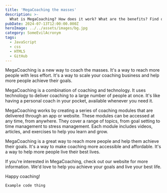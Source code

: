 ```yaml
---
title: 'MegaCoaching the masses'
description: >-
  What is MegaCoaching? How does it work? What are the benefits? Find out in this article.
pubDate: 2024-07-13T12:00:00.000Z
heroImage: ../../assets/images/bg.jpg
category: SomeEvilAcronym
tags:
  - JavaScript
  - css
  - HTML5
  - GitHub
---
```


MegaCoaching is a new way to coach the masses. It's a way to reach more people with less effort. It's a way to scale your coaching business and help more people achieve their goals.

MegaCoaching is a combination of coaching and technology. It uses technology to deliver coaching to a large number of people at once. It's like having a personal coach in your pocket, available whenever you need it.

MegaCoaching works by creating a series of coaching modules that are delivered through an app or website. These modules can be accessed at any time, from anywhere. They cover a range of topics, from goal setting to time management to stress management. Each module includes videos, articles, and exercises to help you learn and grow.

MegaCoaching is a great way to reach more people and help them achieve their goals. It's a way to make coaching more accessible and affordable. It's a way to help more people live their best lives.

If you're interested in MegaCoaching, check out our website for more information. We'd love to help you achieve your goals and live your best life.

Happy coaching!

```
Example code thing
```